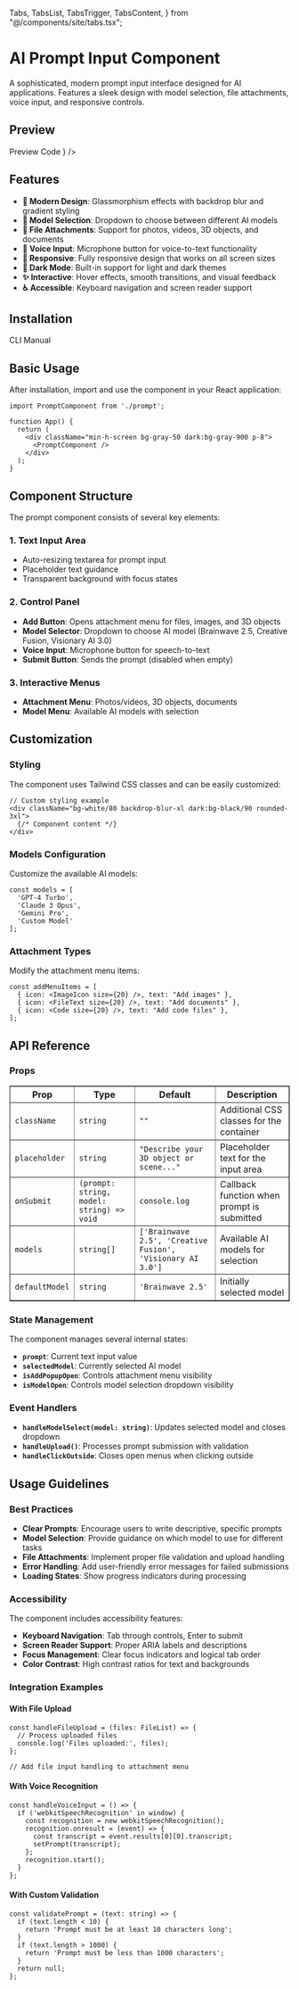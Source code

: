   Tabs,
  TabsList,
  TabsTrigger,
  TabsContent,
} from "@/components/site/tabs.tsx";

# AI Prompt Input Component

A sophisticated, modern prompt input interface designed for AI applications. Features a sleek design with model selection, file attachments, voice input, and responsive controls.

## Preview

<Tabs defaultValue="preview" className="">
  <TabsList>
    <TabsTrigger value="preview">Preview</TabsTrigger>
    <TabsTrigger value="code">Code</TabsTrigger>
  </TabsList>
  <TabsContent value="preview">
    <ComponentRenderer component={<Prompt />} />
  </TabsContent>
  <TabsContent value="code">
    <CodeBlock filePath="src/app/docs/prompt/prompt.tsx" />
  </TabsContent>
</Tabs>

## Features

- **🎨 Modern Design**: Glassmorphism effects with backdrop blur and gradient styling
- **🤖 Model Selection**: Dropdown to choose between different AI models
- **📎 File Attachments**: Support for photos, videos, 3D objects, and documents
- **🎤 Voice Input**: Microphone button for voice-to-text functionality
- **📱 Responsive**: Fully responsive design that works on all screen sizes
- **🌙 Dark Mode**: Built-in support for light and dark themes
- **✨ Interactive**: Hover effects, smooth transitions, and visual feedback
- **♿ Accessible**: Keyboard navigation and screen reader support

## Installation

<Tabs defaultValue="cli" className="">
  <TabsList>
    <TabsTrigger value="cli">CLI</TabsTrigger>
    <TabsTrigger value="manual">Manual</TabsTrigger>
  </TabsList>
  <TabsContent value="cli">
    <Cli command={`add prompt.json`} />
  </TabsContent>

  <TabsContent value="manual">
    <CodeBlock filePath="src/app/docs/prompt/prompt.tsx" />
  </TabsContent>
</Tabs>

## Basic Usage

After installation, import and use the component in your React application:

```tsx
import PromptComponent from './prompt';

function App() {
  return (
    <div className="min-h-screen bg-gray-50 dark:bg-gray-900 p-8">
      <PromptComponent />
    </div>
  );
}
```

## Component Structure

The prompt component consists of several key elements:

### 1. Text Input Area
- Auto-resizing textarea for prompt input
- Placeholder text guidance
- Transparent background with focus states

### 2. Control Panel
- **Add Button**: Opens attachment menu for files, images, and 3D objects
- **Model Selector**: Dropdown to choose AI model (Brainwave 2.5, Creative Fusion, Visionary AI 3.0)
- **Voice Input**: Microphone button for speech-to-text
- **Submit Button**: Sends the prompt (disabled when empty)

### 3. Interactive Menus
- **Attachment Menu**: Photos/videos, 3D objects, documents
- **Model Menu**: Available AI models with selection

## Customization

### Styling

The component uses Tailwind CSS classes and can be easily customized:

```tsx
// Custom styling example
<div className="bg-white/80 backdrop-blur-xl dark:bg-black/90 rounded-3xl">
  {/* Component content */}
</div>
```

### Models Configuration

Customize the available AI models:

```tsx
const models = [
  'GPT-4 Turbo',
  'Claude 3 Opus',
  'Gemini Pro',
  'Custom Model'
];
```

### Attachment Types

Modify the attachment menu items:

```tsx
const addMenuItems = [
  { icon: <ImageIcon size={20} />, text: "Add images" },
  { icon: <FileText size={20} />, text: "Add documents" },
  { icon: <Code size={20} />, text: "Add code files" },
];
```

## API Reference

### Props

<table border="1" cellspacing="0" cellpadding="8">
  <thead>
    <tr>
      <th>Prop</th>
      <th>Type</th>
      <th>Default</th>
      <th>Description</th>
    </tr>
  </thead>
  <tbody>
    <tr>
      <td><code>className</code></td>
      <td><code>string</code></td>
      <td><code>""</code></td>
      <td>Additional CSS classes for the container</td>
    </tr>
    <tr>
      <td><code>placeholder</code></td>
      <td><code>string</code></td>
      <td><code>"Describe your 3D object or scene..."</code></td>
      <td>Placeholder text for the input area</td>
    </tr>
    <tr>
      <td><code>onSubmit</code></td>
      <td><code>(prompt: string, model: string) => void</code></td>
      <td><code>console.log</code></td>
      <td>Callback function when prompt is submitted</td>
    </tr>
    <tr>
      <td><code>models</code></td>
      <td><code>string[]</code></td>
      <td><code>['Brainwave 2.5', 'Creative Fusion', 'Visionary AI 3.0']</code></td>
      <td>Available AI models for selection</td>
    </tr>
    <tr>
      <td><code>defaultModel</code></td>
      <td><code>string</code></td>
      <td><code>'Brainwave 2.5'</code></td>
      <td>Initially selected model</td>
    </tr>
  </tbody>
</table>

### State Management

The component manages several internal states:

- **`prompt`**: Current text input value
- **`selectedModel`**: Currently selected AI model
- **`isAddPopupOpen`**: Controls attachment menu visibility
- **`isModelOpen`**: Controls model selection dropdown visibility

### Event Handlers

- **`handleModelSelect(model: string)`**: Updates selected model and closes dropdown
- **`handleUpload()`**: Processes prompt submission with validation
- **`handleClickOutside`**: Closes open menus when clicking outside

## Usage Guidelines

### Best Practices

- **Clear Prompts**: Encourage users to write descriptive, specific prompts
- **Model Selection**: Provide guidance on which model to use for different tasks
- **File Attachments**: Implement proper file validation and upload handling
- **Error Handling**: Add user-friendly error messages for failed submissions
- **Loading States**: Show progress indicators during processing

### Accessibility

The component includes accessibility features:

- **Keyboard Navigation**: Tab through controls, Enter to submit
- **Screen Reader Support**: Proper ARIA labels and descriptions
- **Focus Management**: Clear focus indicators and logical tab order
- **Color Contrast**: High contrast ratios for text and backgrounds

### Integration Examples

#### With File Upload

```tsx
const handleFileUpload = (files: FileList) => {
  // Process uploaded files
  console.log('Files uploaded:', files);
};

// Add file input handling to attachment menu
```

#### With Voice Recognition

```tsx
const handleVoiceInput = () => {
  if ('webkitSpeechRecognition' in window) {
    const recognition = new webkitSpeechRecognition();
    recognition.onresult = (event) => {
      const transcript = event.results[0][0].transcript;
      setPrompt(transcript);
    };
    recognition.start();
  }
};
```

#### With Custom Validation

```tsx
const validatePrompt = (text: string) => {
  if (text.length < 10) {
    return 'Prompt must be at least 10 characters long';
  }
  if (text.length > 1000) {
    return 'Prompt must be less than 1000 characters';
  }
  return null;
};
```
